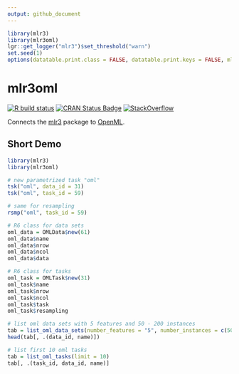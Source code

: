 ```yaml
---
output: github_document
---
```


```r
library(mlr3)
library(mlr3oml)
lgr::get_logger("mlr3")$set_threshold("warn")
set.seed(1)
options(datatable.print.class = FALSE, datatable.print.keys = FALSE, mlr3oml.verbose = FALSE)
```

# mlr3oml

[![R build status](https://github.com/mlr-org/mlr3oml/workflows/R-CMD-check/badge.svg)](https://github.com/mlr-org/mlr3oml/actions)
[![CRAN Status Badge](https://www.r-pkg.org/badges/version-ago/mlr3oml)](https://cran.r-project.org/package=mlr3oml)
[![StackOverflow](https://img.shields.io/badge/stackoverflow-mlr3-orange.svg)](https://stackoverflow.com/questions/tagged/mlr3)

Connects the [mlr3](https://mlr3.mlr-org.com/) package to [OpenML](https://openml.org).


## Short Demo

```r
library(mlr3)
library(mlr3oml)

# new parametrized task "oml"
tsk("oml", data_id = 31)
tsk("oml", task_id = 59)

# same for resampling
rsmp("oml", task_id = 59)

# R6 class for data sets
oml_data = OMLData$new(61)
oml_data$name
oml_data$nrow
oml_data$ncol
oml_data$data

# R6 class for tasks
oml_task = OMLTask$new(31)
oml_task$name
oml_task$nrow
oml_task$ncol
oml_task$task
oml_task$resampling

# list oml data sets with 5 features and 50 - 200 instances
tab = list_oml_data_sets(number_features = "5", number_instances = c(50, 200))
head(tab[, .(data_id, name)])

# list first 10 oml tasks
tab = list_oml_tasks(limit = 10)
tab[, .(task_id, data_id, name)]
```
